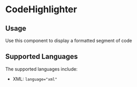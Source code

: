 

<Meta of={CodeHighlighterStories} />

# CodeHighlighter

## Usage

Use this component to display a formatted segment of code

## Supported Languages

The supported languages include:

- XML: `language="xml"`

<Stories />

